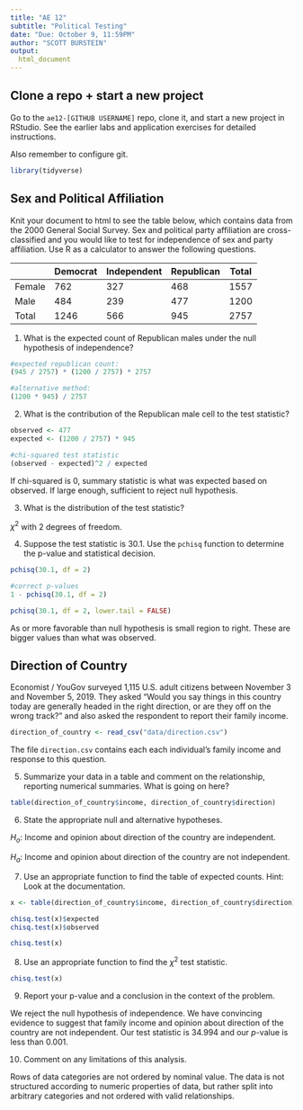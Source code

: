 ```yaml
---
title: "AE 12"
subtitle: "Political Testing"
date: "Due: October 9, 11:59PM"
author: "SCOTT BURSTEIN"
output: 
  html_document
---
```


## Clone a repo + start a new project

Go to the `ae12-[GITHUB USERNAME]` repo, clone it, and start a new project in 
RStudio. See the earlier labs and application exercises for detailed 
instructions. 

Also remember to configure git.

```r
library(tidyverse)
```

## Sex and Political Affiliation

Knit your document to html to see the table below, which contains data from the 
2000 General Social Survey.  Sex and political party affiliation are 
cross-classified and you would like to test for independence of sex and party 
affiliation. Use R as a calculator to answer the following questions.

|           | Democrat | Independent | Republican | Total |
| --------- | -------- | ----------- | ---------- | ----- |
| Female    | 762      | 327         | 468        | 1557  |
| Male      | 484      | 239         | 477        | 1200  |
| Total     | 1246     | 566         | 945        | 2757  |

1. What is the expected count of Republican males under the null hypothesis of 
independence?

```r
#expected republican count:
(945 / 2757) * (1200 / 2757) * 2757

#alternative method:
(1200 * 945) / 2757
```


2. What is the contribution of the Republican male cell to the test statistic? 

```r
observed <- 477
expected <- (1200 / 2757) * 945

#chi-squared test statistic
(observed - expected)^2 / expected
```

If chi-squared is 0, summary statistic is what was expected based on observed. 
If large enough, sufficient to reject null hypothesis.

3. What is the distribution of the test statistic? 

$\chi^2$ with 2 degrees of freedom.

4. Suppose the test statistic is 30.1. Use the `pchisq` function to determine 
the p-value and statistical decision.

```r

pchisq(30.1, df = 2)

#correct p-values
1 - pchisq(30.1, df = 2)

pchisq(30.1, df = 2, lower.tail = FALSE)

```
As or more favorable than null hypothesis is small region to right. These are 
bigger values than what was observed.

## Direction of Country

Economist / YouGov surveyed 1,115 U.S. adult citizens between November 3 and 
November 5, 2019.  They asked "Would you say things in this country today are 
generally headed in the right direction, or are they off on the wrong track?" 
and also asked the respondent to report their family income.

```r
direction_of_country <- read_csv("data/direction.csv")
```

The file `direction.csv` contains each each individual's family income and 
response to this question.

5. Summarize your data in a table and comment on the relationship, reporting 
numerical summaries. What is going on here?

```r
table(direction_of_country$income, direction_of_country$direction)
```

6. State the appropriate null and alternative hypotheses.

$H_o:$ Income and opinion about direction of the country are independent.

$H_a:$ Income and opinion about direction of the country are not independent. 

7. Use an appropriate function to find the table of expected counts. Hint: Look 
at the documentation.

```r
x <- table(direction_of_country$income, direction_of_country$direction)

chisq.test(x)$expected
chisq.test(x)$observed

chisq.test(x)
```


8. Use an appropriate function to find the $\chi^2$ test statistic.

```r
chisq.test(x)
```


9. Report your p-value and a conclusion in the context of the problem.

We reject the null hypothesis of independence. We have convincing evidence to 
suggest that family income and opinion about direction of the country are not 
independent. Our test statistic is 34.994 and our $p$-value is less than 0.001.

10. Comment on any limitations of this analysis.

Rows of data categories are not ordered by nominal value. The data is not 
structured according to numeric properties of data, but rather split into 
arbitrary categories and not ordered with valid relationships.

